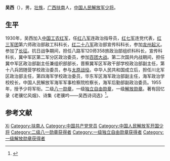 '''吴西'''（{{bd|1900年||2005年|catIdx=}}），男，[[壮族|壮族]]，[[广西|广西]][[扶南县|扶南]]人，[[中国人民解放军少将|中国人民解放军少将]]。

== 生平 ==
1930年，吴西加入[[中国工农红军|中国工农红军]]，任[[红八军|红八军]]连政治指导员，[[红七军|红七军]]连党代表，[[红三军团|红三军团]]第六师政治部敌工科科长，[[红二十八军|红二十八军]]政治部宣传科科长，参加[[龙州起义|龙州起义]]。参加了[[长征|长征]]。抗日战争期间，担任八路军120师358旅政治部组织科科长，宣传科科长，冀中军区第二军分区政治委员，参加[[百团大战|百团大战]]。第二次国共内战期间，担任冀中军区政治部副主任兼组织部部长，晋察冀军区军政干部学校政治部副主任，第十八兵团随营学校政治委员，参与[[太原战役|太原战役]]。中华人民共和国成立后，担任川北军区政治部主任，第四海军学校政治委员，华东军区海军政治部副主任，海军政治学校校长，中国人民解放军海军军事检察院检察长，海军后勤部副政治委员。1955年，授予少将军衔。二级[[八一勋章_(1955年)|八一勋章]]，一级[[独立自由勋章|独立自由勋章]]，一级[[解放勋章|解放勋章]]。著有回忆录《老骥忆风烟》、诗集《老骥吟——吴西诗词选》<ref>{{Cite web |url=http://news.sina.com.cn/o/2005-08-11/17276668711s.shtml |title=海军后勤部原副政委吴西同志逝世 |accessdate=2011-03-23 |archive-date=2019-07-24 |archive-url=https://web.archive.org/web/20190724164443/http://news.sina.com.cn/o/2005-08-11/17276668711s.shtml |dead-url=no }}</ref>。 

== 参考文献 ==
{{reflist}}

{{中国军事人物小作品}}

{{Authority control}}
{{DEFAULTSORT:Wu吴}}
[[Category:吴姓|Xi]]
[[Category:扶南人|Category:扶南人]]
[[Category:中国共产党党员|Category:中国共产党党员]]
[[Category:中国人民解放军开国少将|Category:中国人民解放军开国少将]]
[[Category:二级八一勋章获得者|Category:二级八一勋章获得者]]
[[Category:一级独立自由勋章获得者|Category:一级独立自由勋章获得者]]
[[Category:一级解放勋章获得者|Category:一级解放勋章获得者]]
